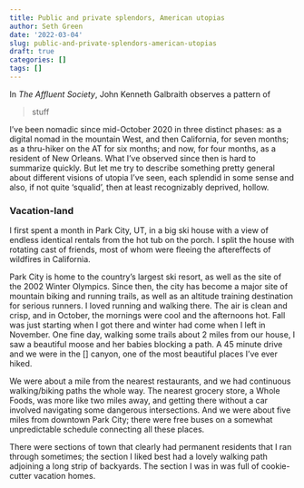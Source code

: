 ```yaml
---
title: Public and private splendors, American utopias
author: Seth Green
date: '2022-03-04'
slug: public-and-private-splendors-american-utopias
draft: true
categories: []
tags: []
---
```


In _The Affluent Society_, John Kenneth Galbraith observes a pattern of 

> stuff

I've been nomadic since mid-October 2020 in three distinct phases: as a digital nomad in the mountain West, and then California, for seven months; as a thru-hiker on the AT for six months; and now, for four months, as a resident of New Orleans. What I've observed since then is hard to summarize quickly. But let me try to describe something pretty general about different visions of utopia I've seen, each splendid in some sense and also, if not quite 'squalid', then at least recognizably deprived, hollow.

### Vacation-land

I first spent a month in Park City, UT, in a big ski house with a view of endless identical rentals from the hot tub on the porch. I split the house with rotating cast of friends, most of whom were fleeing the aftereffects of wildfires in California.

Park City is home to the country's largest ski resort, as well as the site of the 2002 Winter Olympics. Since then, the city has become a major site of mountain biking and running trails, as well as an altitude training destination for serious runners. I loved running and walking there. The air is clean and crisp, and in October, the mornings were cool and the afternoons hot. Fall was just starting when I got there and winter had come when I left in November. One fine day, walking some trails about 2 miles from our house, I saw a beautiful moose and her babies blocking a path. A 45 minute drive and we were in the [] canyon, one of the most beautiful places I've ever hiked. 

We were about a mile from the nearest restaurants, and we had continuous walking/biking paths the whole way. The nearest grocery store, a Whole Foods, was more like two miles away, and getting there without a car involved navigating some dangerous intersections. And we were about five miles from downtown Park City; there were free buses on a somewhat unpredictable schedule connecting all these places.

There were sections of town that clearly had permanent residents that I ran through sometimes; the section I liked best had a lovely walking path adjoining a long strip of backyards. The section I was in was full of cookie-cutter vacation homes. 
